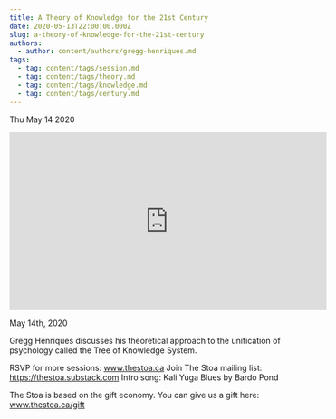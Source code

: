 ```yaml
---
title: A Theory of Knowledge for the 21st Century
date: 2020-05-13T22:00:00.000Z
slug: a-theory-of-knowledge-for-the-21st-century
authors:
  - author: content/authors/gregg-henriques.md
tags:
  - tag: content/tags/session.md
  - tag: content/tags/theory.md
  - tag: content/tags/knowledge.md
  - tag: content/tags/century.md
---
```






Thu May 14 2020

<iframe width="560" height="315" src="https://www.youtube.com/embed/0ngEpDnMAiA" title="A Theory of Knowledge for the 21st Century w/ Gregg Henriques" frameborder="0" allow="accelerometer; autoplay; clipboard-write; encrypted-media; gyroscope; picture-in-picture" allowfullscreen ></iframe>

May 14th, 2020

Gregg Henriques discusses his theoretical approach to the unification of psychology called the Tree of Knowledge System.

RSVP for more sessions: www.thestoa.ca
Join The Stoa mailing list: https://thestoa.substack.com
Intro song: Kali Yuga Blues by Bardo Pond

The Stoa is based on the gift economy. You can give us a gift here: www.thestoa.ca/gift


